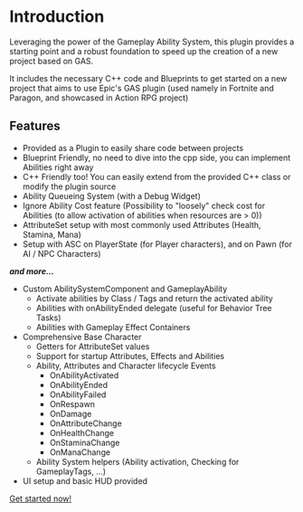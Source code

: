 # Introduction

Leveraging the power of the Gameplay Ability System, this plugin provides a starting point and a robust foundation to speed up the creation of a new project based on GAS.

It includes the necessary C++ code and Blueprints to get started on a new project that aims to use Epic's GAS plugin (used namely in Fortnite and Paragon, and showcased in Action RPG project)
 
## Features

- Provided as a Plugin to easily share code between projects
- Blueprint Friendly, no need to dive into the cpp side, you can implement Abilities right away
- C++ Friendly too! You can easily extend from the provided C++ class or modify the plugin source
- Ability Queueing System (with a Debug Widget)
- Ignore Ability Cost feature (Possibility to "loosely" check cost for Abilities (to allow activation of abilities when resources are > 0))
- AttributeSet setup with most commonly used Attributes (Health, Stamina, Mana)
- Setup with ASC on PlayerState (for Player characters), and on Pawn (for AI / NPC Characters)

***and more...***

- Custom AbilitySystemComponent and GameplayAbility
    - Activate abilities by Class / Tags and return the activated ability
    - Abilities with onAbilityEnded delegate (useful for Behavior Tree Tasks)
    - Abilities with Gameplay Effect Containers
- Comprehensive Base Character
    - Getters for AttributeSet values
    - Support for startup Attributes, Effects and Abilities
    - Ability, Attributes and Character lifecycle Events
        - OnAbilityActivated
        - OnAbilityEnded
        - OnAbilityFailed
        - OnRespawn
        - OnDamage
        - OnAttributeChange
        - OnHealthChange
        - OnStaminaChange
        - OnManaChange
    - Ability System helpers (Ability activation, Checking for GameplayTags, ...)
- UI setup and basic HUD provided

[Get started now!](/getting-started)
